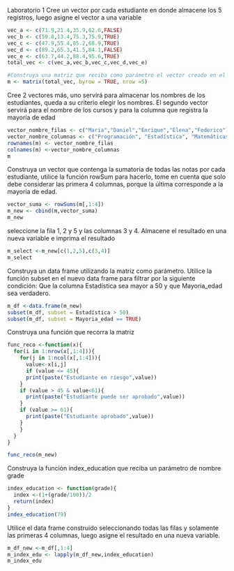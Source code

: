 Laboratorio 1
Cree un vector por cada estudiante en donde almacene los 5 registros, luego asigne el vector a una variable
```r
vec_a <- c(71.9,21.4,35.9,62.6,FALSE)
vec_b <- c(59.8,13.4,75.3,75.9,TRUE)
vec_c <- c(47.9,55.4,85.2,68.9,TRUE)
vec_d <- c(89.2,65.3,41.5,84.1,FALSE)
vec_e <- c(63.7,44.2,88.4,95.6,TRUE)
total_vec <- c(vec_a,vec_b,vec_c,vec_d,vec_e)

#Construya una matriz que reciba como parámetro el vector creado en el inciso 1.2. Luego imprima la matriz.
m <- matrix(total_vec, byrow = TRUE, nrow =5)
```

Cree 2 vectores más, uno servirá para almacenar los nombres de los estudiantes, queda a su criterio elegir los nombres. El segundo vector servirá para el nombre de los cursos y para la columna que registra la mayoría de edad

```r
vector_nombre_filas <- c("Maria","Daniel","Enrique","Elena","Federico")
vector_nombre_columnas <- c("Programación", "Estadística", "Matemáticas", "Física", "Mayoria_edad")
rownames(m) <- vector_nombre_filas
colnames(m) <-vector_nombre_columnas
m
```


Construya un vector que contenga la sumatoria de todas las notas por cada estudiante, utilice la función rowSum para hacerlo, tome en cuenta que solo debe considerar las primera 4 columnas, porque la última corresponde a la mayoría de edad.


```r
vector_suma <- rowSums(m[,1:4])
m_new <- cbind(m,vector_suma)
m_new
```

seleccione la fila 1, 2 y 5 y las columnas 3 y 4. Almacene el resultado en una nueva variable e imprima el resultado

```r
m_select <-m_new[c(1,2,5),c(3,4)]
m_select
```

Construya un data frame utilizando la matriz como parámetro. Utilice la función subset en el nuevo data frame para filtrar por la siguiente condición: Que la columna Estadística sea mayor a 50 y que Mayoria_edad sea verdadero.

```r
m_df <-data.frame(m_new)
subset(m_df, subset = Estadística > 50)
subset(m_df, subset = Mayoria_edad == TRUE)
```

Construya una función que recorra la matriz

```r
func_reco <-function(x){
  for(i in 1:nrow(x[,1:4])){
    for(j in 1:ncol(x[,1:4])){
      value<-x[i,j]
      if (value <= 45){
      print(paste("Estudiante en riesgo",value))
    } 
    if (value > 45 & value<61){
      print(paste("Estudiante puede ser aprobado",value))
    } 
    if (value >= 61){
      print(paste("Estudiante aprobado",value))
    }
    }
  }
}

func_reco(m_new)

```


Construya la función index_education que reciba un parámetro de nombre grade

```r
index_education <- function(grade){
  index <-(1+(grade/100))/2
  return(index)
}
index_education(79)
```

Utilice el data frame construido seleccionando todas las filas y solamente las primeras 4 columnas, luego asigne el resultado en una nueva variable.

```r
m_df_new <-m_df[,1:4]
m_index_edu <- lapply(m_df_new,index_education)
m_index_edu
```










